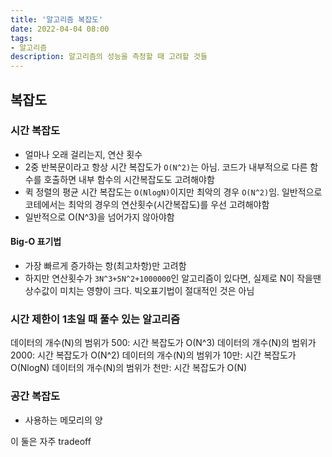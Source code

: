 ```yaml
---
title: '알고리즘 복잡도'
date: 2022-04-04 08:00
tags:
- 알고리즘
description: 알고리즘의 성능을 측정할 때 고려할 것들
---
```


## 복잡도

### 시간 복잡도

- 얼마나 오래 걸리는지, 연산 횟수
- 2중 반복문이라고 항상 시간 복잡도가 `O(N^2)`는 아님. 코드가 내부적으로 다른 함수를 호출하면 내부 함수의 시간복잡도도 고려해야함
- 퀵 정렬의 평균 시간 복잡도는 `O(NlogN)`이지만 최악의 경우 `O(N^2)`임. 일반적으로 코테에서는 최악의 경우의 연산횟수(시간복잡도)를 우선 고려해야함
- 일반적으로 O(N^3)을 넘어가지 않아야함

#### Big-O 표기법

- 가장 빠르게 증가하는 항(최고차항)만 고려함
- 하지만 연산횟수가 `3N^3+5N^2+1000000`인 알고리즘이 있다면, 실제로 N이 작을땐 상수값이 미치는 영향이 크다. 빅오표기법이 절대적인 것은 아님

### 시간 제한이 1초일 때 풀수 있는 알고리즘

데이터의 개수(N)의 범위가 500: 시간 복잡도가 O(N^3)
데이터의 개수(N)의 범위가 2000: 시간 복잡도가 O(N^2)
데이터의 개수(N)의 범위가 10만: 시간 복잡도가 O(NlogN)
데이터의 개수(N)의 범위가 천만: 시간 복잡도가 O(N)

### 공간 복잡도

- 사용하는 메모리의 양

이 둘은 자주 tradeoff